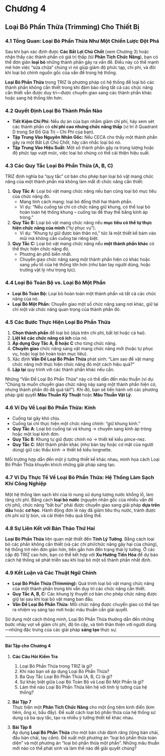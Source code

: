 
# **Chương 4**  
## Loại Bỏ Phần Thừa (Trimming) Cho Thiết Bị

### 4.1 Tổng Quan: Loại Bỏ Phần Thừa Như Một Chiến Lược Đột Phá

Sau khi bạn xác định được **Các Bất Lợi Chủ Chốt** (xem Chương 3) hoặc nhận thấy các thành phần có giá trị thấp (từ **Phân Tích Chức Năng**), bạn có thể đơn giản **loại bỏ** những thành phần gây ra vấn đề. Điều này có thể mạnh mẽ hơn việc “sửa chữa” chúng vì nó giúp giảm độ phức tạp, chi phí, và đôi khi loại bỏ chính nguồn gốc của vấn đề trong hệ thống.

**Loại Bỏ Phần Thừa** trong TRIZ là phương pháp có hệ thống để loại bỏ các thành phần không cần thiết trong khi đảm bảo rằng tất cả các chức năng cần thiết vẫn được duy trì—được chuyển giao sang các thành phần khác hoặc sang hệ thống lớn hơn.

### 4.2 Quyết Định Loại Bỏ Thành Phần Nào

- **Tiết Kiệm Chi Phí:** Nếu dự án của bạn nhằm giảm chi phí, hãy xem xét các thành phần có **chi phí cao nhưng chức năng thấp** (vị trí ở Quadrant D trong Sơ Đồ Giá Trị – Chi Phí của bạn).  
- **Tập Trung Vào Nguyên Nhân Gốc:** Nếu CECA cho thấy một thành phần gây ra một Bất Lợi Chủ Chốt, hãy cân nhắc loại bỏ nó.  
- **Tập Trung Vào Hiệu Suất:** Một số thành phần gây ra trọng lượng hoặc độ phức tạp vượt mức, việc loại bỏ chúng có thể cải thiện hiệu suất.

### 4.3 Các Quy Tắc Loại Bỏ Phần Thừa (A, B, C)

TRIZ định nghĩa ba “quy tắc” cơ bản cho phép bạn loại bỏ vật mang chức năng của một thành phần mà không làm mất đi chức năng cần thiết:

1. **Quy Tắc A:** Loại bỏ vật mang chức năng nếu bạn cũng loại bỏ mục tiêu của chức năng đó.  
   - Mang tính cách mạng: loại bỏ đồng thời hai thành phần.  
   - Ví dụ: “Nếu cuống tai chỉ có chức năng giữ khung, có thể loại bỏ hoàn toàn hệ thống khung – cuống tai để thay thế bằng kính áp tròng.”

2. **Quy Tắc B:** Loại bỏ vật mang chức năng nếu **mục tiêu có thể tự thực hiện chức năng của mình** (“tự phục vụ”).  
   - Ví dụ: “Khung tự giữ được bản thân nó,” tức là một thiết kế bám vào mũi mà không cần cuống tai riêng biệt.

3. **Quy Tắc C:** Loại bỏ vật mang chức năng nếu **một thành phần khác** có thể thực hiện chức năng đó.  
   - Phương án phổ biến nhất.  
   - Chuyển giao chức năng sang một thành phần hiện có khác hoặc sang yếu tố của hệ thống lớn hơn (như bàn tay người dùng, hoặc trường vật lý như trọng lực).

### 4.4 Loại Bỏ Toàn Bộ vs. Loại Bỏ Một Phần

- **Loại Bỏ Toàn Bộ:** Loại bỏ hoàn toàn một thành phần và tất cả các chức năng của nó.  
- **Loại Bỏ Một Phần:** Chuyển giao một số chức năng sang nơi khác, giữ lại chỉ một vài chức năng quan trọng của thành phần đó.

### 4.5 Các Bước Thực Hiện Loại Bỏ Phần Thừa

1. **Chọn thành phần** để loại bỏ (dựa trên chi phí, bất lợi hoặc cả hai).  
2. **Liệt kê các chức năng có ích** của nó.  
3. **Áp dụng Quy Tắc A, B hoặc C** cho từng chức năng.  
4. **Chuyển giao** chức năng sang vật mang chức năng mới (hoặc tự phục vụ, hoặc loại bỏ hoàn toàn mục tiêu).  
5. Xác định **Vấn Đề Loại Bỏ Phần Thừa** phát sinh: “Làm sao để vật mang chức năng mới thực hiện chức năng đó một cách hiệu quả?”  
6. **Lặp lại** quy trình với các thành phần khác nếu cần.

Những “Vấn Đề Loại Bỏ Phần Thừa” này có thể dẫn đến mâu thuẫn (ví dụ: “Chúng ta muốn chuyển giao chức năng này sang một thành phần hiện có, nhưng thành phần đó đã quá tải!”). Khi đó, bạn sẽ tiến hành với các phương pháp giải quyết **Mâu Thuẫn Kỹ Thuật** hoặc **Mâu Thuẫn Vật Lý**.

### 4.6 Ví Dụ Về Loại Bỏ Phần Thừa: Kính

- Cuống tai gây khó chịu.  
- Cuống tai chỉ thực hiện một chức năng chính: “giữ khung kính.”  
- **Quy Tắc A**: Loại bỏ cuống tai và khung → chuyển sang kính áp tròng hoặc một loại kính đơn.
- **Quy Tắc B**: Khung tự giữ được chính nó → thiết kế kiểu pince-nez.
- **Quy Tắc C**: Một thành phần khác (như bàn tay hoặc cơ mặt của người dùng) giữ các thấu kính → thiết kế kiểu lorgnette.

Mỗi trường hợp dẫn đến một ý tưởng thiết kế khác nhau, minh họa cách Loại Bỏ Phần Thừa khuyến khích những giải pháp sáng tạo.

### 4.7 Ví Dụ Thực Tế Về Loại Bỏ Phần Thừa: Hệ Thống Làm Sạch Khí Công Nghiệp

Một hệ thống làm sạch khí của lò nung sử dụng lượng nước khổng lồ, làm tăng chi phí. Bằng cách **loại bỏ nước** (nguyên nhân gốc của nhiều vấn đề chi phí), chức năng “bắt bụi” phải được chuyển giao sang giải pháp **dựa trên dầu** hoặc **cơ học**. Hành động đơn lẻ này đã giảm tiêu thụ nước, tránh được chi phí xử lý bùn, và cải thiện hiệu quả tổng thể.

### 4.8 Sự Liên Kết với Bản Thảo Thứ Hai

**Loại Bỏ Phần Thừa** liên quan mật thiết đến **Tính Lý Tưởng**. Bằng cách loại bỏ các phần không cần thiết (và các chi phí/chức năng gây hại của chúng), hệ thống trở nên đơn giản hơn, tiến gần hơn đến trạng thái lý tưởng. Ở các cấp độ TRIZ cao hơn, bạn có thể kết hợp với **Xu Hướng Tiến Hóa** để dự báo cách hệ thống sẽ phát triển sau khi loại bỏ một số thành phần nhất định.

### 4.9 Kết Luận và Các Thuật Ngữ Chính

- **Loại Bỏ Phần Thừa (Trimming):** Quá trình loại bỏ vật mang chức năng của một thành phần trong khi vẫn duy trì các chức năng cần thiết.  
- **Quy Tắc A, B, C:** Các khung lý thuyết cơ bản cho phép chức năng được giữ lại sau khi loại bỏ vật mang ban đầu.  
- **Vấn Đề Loại Bỏ Phần Thừa:** Mỗi chức năng được chuyển giao có thể tạo ra nhiệm vụ sáng tạo mới hoặc mâu thuẫn cần giải quyết.

Sử dụng một cách thông minh, Loại Bỏ Phần Thừa thường dẫn đến những bước nhảy vọt về giảm chi phí, độ tin cậy, và tính thân thiện với người dùng—những đặc trưng của các giải pháp **sáng tạo** thực sự.

---

#### Bài Tập cho Chương 4

1. **Các Câu Hỏi Kiểm Tra**  
   1. Loại Bỏ Phần Thừa trong TRIZ là gì?  
   2. Khi nào bạn sẽ áp dụng Loại Bỏ Phần Thừa?  
   3. Ba Quy Tắc Loại Bỏ Phần Thừa (A, B, C) là gì?  
   4. Sự khác biệt giữa Loại Bỏ Toàn Bộ và Loại Bỏ Một Phần là gì?  
   5. Làm thế nào Loại Bỏ Phần Thừa liên hệ với tính lý tưởng của hệ thống?

2. **Bài Tập 7**  
   Thực hiện một **Phân Tích Chức Năng** cho một ống tiêm kinh điển (kim tiêm, ống xi, bầu đẩy). Đề xuất cách loại bỏ phần thừa của hệ thống sử dụng cả ba quy tắc, tạo ra nhiều ý tưởng thiết kế khác nhau.

3. **Bài Tập 8**  
   Áp dụng **Loại Bỏ Phần Thừa** cho một bàn chải đánh răng (lông bàn chải, đầu bàn chải, tay cầm). Đề xuất một phương án “loại bỏ phần thừa toàn diện” và một phương án “loại bỏ phần thừa một phần”. Những mâu thuẫn mới nào có thể phát sinh và làm thế nào để giải quyết chúng?

